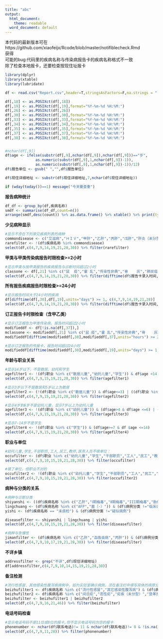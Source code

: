 ```yaml
---
title: "abc"
output:
  html_document:
    theme: readable
  word_document: default
---
```


本代码的最新版本可在https://github.com/xiaofeijx/Rcode/blob/master/notifiblecheck.Rmd  
获得  
可能的bug:代码里的疾病名称与传染病报告卡的疾病名称格式不一致  
除了检查本地报卡，还要检查按现住址报卡

```r
library(dplyr)
library(xtable)
library(lubridate)
```

```r

df <- read.csv("Report.csv",header=T,stringsAsFactors=F,na.strings = ".")

df[,18] <- as.POSIXct(df[,18])
df[,19] <- as.POSIXct(df[,19],format="%Y-%m-%d %H:%M:")
df[,26] <- as.POSIXct(df[,26])
df[,30] <- as.POSIXct(df[,30],format="%Y-%m-%d %H:%M:")
df[,33] <- as.POSIXct(df[,33],format="%Y-%m-%d %H:%M:")
df[,34] <- as.POSIXct(df[,34],format="%Y-%m-%d %H:%M:")
df[,35] <- as.POSIXct(df[,35],format="%Y-%m-%d %H:%M:")
df[,37] <- as.POSIXct(df[,37],format="%Y-%m-%d %H:%M:")
df[,38] <- as.POSIXct(df[,38],format="%Y-%m-%d %H:%M:")


#nchar(df[,9])
df$age <- ifelse(substr(df[,9],nchar(df[,9]),nchar(df[,9]))=="岁",
              as.numeric(substr(df[,9],1,nchar(df[,9])-1)),
              as.numeric(substr(df[,9],1,nchar(df[,9])-1))/12)
df$报告单位 <- gsub(" ","",df$报告单位)

df$现住详细地址 <- substr(df$现住详细地址,7,nchar(df$现住详细地址))

```
```r
if (wday(today())==1) message("今天要查重")
```


**报告病种统计**
```r
df_df <- group_by(df,疾病名称)
smdf <- summarise(df_df,count=n())
arrange(smdf,desc(count)) %>% as.data.frame() %>% xtable() %>% print(type="html")
```


**少见病种显示**
```r
#显示不含在下列常见疾病列表的病种
commondisease <- c("艾滋病","ＨＩＶ","甲肝","乙肝","丙肝","戊肝","肝炎（未分型）","细菌性痢疾","伤 寒","副伤寒","猩 红 热","淋    病","Ⅰ期梅毒","Ⅱ期梅毒","III期梅毒","胎传梅毒","隐性梅毒","流行性感冒","流行性腮腺炎","风疹","急性出血性结膜炎","尖锐湿疣","生殖器疱疹","结核性胸膜炎","水痘","生殖道沙眼衣原体感染","其它疾病:","手足口病","其它感染性腹泻病","涂（+）","菌（-）","未痰检","麻    疹")
rarefilter <- !(df$疾病名称 %in% commondisease)
select(df,c(4,7,9,14,19,21,28,30)) %>% filter(rarefilter) 
```


**甲类与甲类传染病报告时限检查>=2小时**
```r
#显示甲类与按甲类报告的疾病报告与诊断时间超过2小时
classone <- df[,21] %in% c("鼠  疫","霍 乱","传染性非典","脊    灰","肺炭疽")
select(df,c(4,7,9,14,19,21,28,30)) %>% filter(difftime(df$报告卡录入时间,df$诊断时间,units="hours") >= 2 & classone)

```


**所有报告疾病报告时限检查>=24小时**
```r
#显示报告时间大于24小时的疾病
df[difftime(df[,30],df[,19],units="days") >= 1, c(4,7,9,14,19,21,28)]
select(df,c(4,7,9,14,19,21,28,30)) %>% filter(difftime(df$报告卡录入时间,df$诊断时间,units="hours") >= 2 & classone)
```


**订正报告卡时限检查（含甲乙类）**
```r
#显示订正报告为甲类传染病，报告时间超过2小时
modifieddf <- df[!is.na(df[,37]),]
mclassone <- modifieddf[,21] %in% c("鼠 疫","霍 乱","传染性非典","脊    灰","肺炭疽")
modifieddf[difftime(modifieddf[,38],modifieddf[,37],units="hours") >= 2 & mclassone, c(4,7,9,14,19,21,28)]

#显示订正报告的传报卡，报告时间超过24小时
modifieddf[difftime(modifieddf[,30],modifieddf[,19],units="days") >= 1, c(4,7,9,14,19,21,28)]
```


**年龄与职业关系**
```r
#显示14岁以下，不是散居、幼托和学生
agefilter1 <- !(df$职业 %in% c("散居儿童","幼托儿童","学生")) & df$age <14
select(df,c(4,7,9,15,19,21,28,30)) %>% filter(agefilter1)
```


```r
#显示3岁以下不是散居和5岁以上为散居
agefilter2 <- (!(df$职业 %in% c("散居儿童")) & df$age<=3) | ((df$职业 %in% c("散居儿童")) & df$age>=5) 
select(df,c(4,7,9,15,19,21,28,30)) %>% filter(agefilter2)
```


```r
#显示4岁到6岁不是幼托儿童，显示7岁以上为幼托儿童
agefilter3 <- !(df$职业 %in% c("幼托儿童")) & (df$age>4 & df$age <=6) | ((df$职业 %in% c("幼托儿童")) & df$age>=7)
select(df,c(4,7,9,15,19,21,28,30)) %>% filter(agefilter3)
```


```r
#显示7-14岁不是学生
agefilter4 <- !(df$职业 %in% c("学生")) & (df$age>=7 & df $age <=14)
select(df,c(4,7,9,15,19,21,28,30)) %>% filter(agefilter4)
```


**职业与单位**
```r
#幼托儿童,学生,干部职员,工人,民工,教师,医务人员不填单位：
occufilter <- (df$职业 %in% c("幼托儿童","学生","干部职员","工人","民工","教师","医务人员")) & (nchar(df$患者工作单位)<=2 | (df$患者工作单位=="不详") |(df$患者工作单位=="无"))
select(df,c(4,7,9,10,15,19,21,28,30)) %>% filter(occufilter)

#填了单位，但职业不对的
occufilter2 <- !(df$职业 %in% c("幼托儿童","学生","干部职员","工人","民工","教师","医务人员")) & (nchar(df$患者工作单位) >=2 &  !(df$患者工作单位=="无"))
select(df,c(4,7,9,10,15,19,21,28,30)) %>% filter(occufilter2)
```


**病种与分类的关系**
```r
#病种与诊断分类
shiyanshi <- ((df$疾病名称 %in% c("乙肝","Ⅰ期梅毒","Ⅱ期梅毒","III期梅毒","胎传梅毒","隐性梅毒","淋    病","艾滋病","ＨＩＶ","涂（+）","仅培阳","脊    灰")) & !(df$病例分类 %in% c("实验室确诊病例")))
lingchuang <- (df$疾病名称 %in% c("AFP","菌（-）")) & (df$病例分类 !="临床诊断病例")
yishi <- (df$疾病名称 == "未痰检") & (df$病例分类 !="疑似病例")

diseasefilter <- shiyanshi | lingchuang | yishi
select(df,c(4,7,9,10,15,19,21,28,30)) %>% filter(diseasefilter)

#病种与急慢性
jimanfilter <- (df$疾病名称 %in% c("乙肝","血吸虫病","丙肝")) & (df$病例分类2 =="未分类")
select(df,c(4,7,9,10,17,19,21,28,30)) %>% filter(diseasefilter)
```

**不详乡镇**
```r
addressfilter <- grep("不详",df$现住详细地址)
df[addressfilter,c(4,7,9,10,14,15,19,21,28,30)]

```

**备注检测**
```r
#流行性感冒、其他感染性腹泻病病例中，如为实验室确诊病例，须在备注栏中填写具体的病原分型；输入性疟疾、登革热等疾病须注明输入地。卵型疟、三日疟报于疟疾“未分型”中，同时在备注栏中注明
beizhufilter1 <- df$疾病名称 %in% c("流行性感冒","其它感染性腹泻病") & (df$病例分类 =="实验室确诊病例")
beizhufilter2 <- df$疾病名称 %in% c("间日疟","恶性疟","疟疾（未分型）","登革热")
beizhufilter <- beizhufilter1 | beizhufilter2
select(df,c(4,7,9,16,21,46)) %>% filter(beizhufilter)
```

**电话号码检查**
```r
#显示电话号码不是11位或8位的报卡,但不显示电话号码为空的报卡
phonenumber <- nchar(df$联系电话)!= 11 & nchar(df$联系电话)!= 8 & !is.na(df$联系电话)
select(df,c(4,7,9,11,28)) %>% filter(phonenumber)
```


